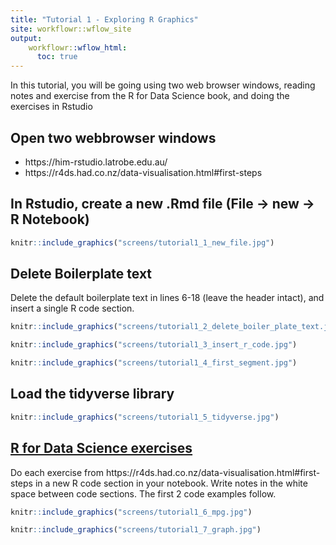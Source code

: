 ```yaml
---
title: "Tutorial 1 - Exploring R Graphics"
site: workflowr::wflow_site
output:
    workflowr::wflow_html:
      toc: true
---
```



In this tutorial, you will be going using two web browser windows, reading notes and exercise from the R for Data Science book, and doing the exercises in Rstudio

## Open two webbrowser windows

 - https://him-rstudio.latrobe.edu.au/
 - https://r4ds.had.co.nz/data-visualisation.html#first-steps

## In Rstudio, create a new .Rmd file (File -> new -> R Notebook)

```r
knitr::include_graphics("screens/tutorial1_1_new_file.jpg")
```
## Delete Boilerplate text
Delete the default boilerplate text in lines 6-18 (leave the header intact), and insert a single R code section.

```r
knitr::include_graphics("screens/tutorial1_2_delete_boiler_plate_text.jpg")
```
```r
knitr::include_graphics("screens/tutorial1_3_insert_r_code.jpg")
```
```r
knitr::include_graphics("screens/tutorial1_4_first_segment.jpg")
```

## Load the tidyverse library
```r
knitr::include_graphics("screens/tutorial1_5_tidyverse.jpg")
```

## [R for Data Science exercises](https://r4ds.had.co.nz/data-visualisation.html#first-steps)

Do each exercise from https://r4ds.had.co.nz/data-visualisation.html#first-steps in a new R code section in your notebook. Write notes in the white space between code sections. The first 2 code examples follow.

```r
knitr::include_graphics("screens/tutorial1_6_mpg.jpg")
```

```r
knitr::include_graphics("screens/tutorial1_7_graph.jpg")
```



